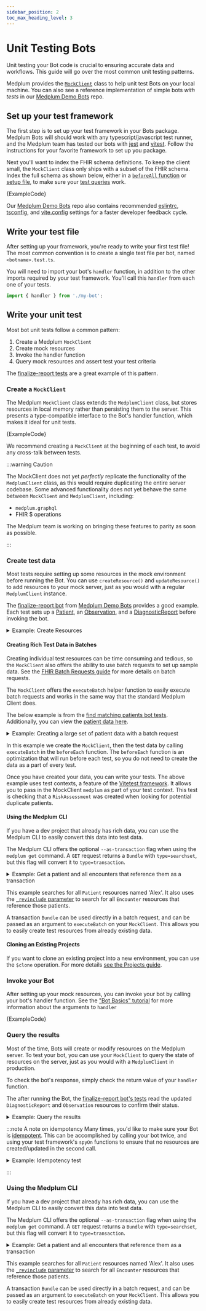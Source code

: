 ```yaml
---
sidebar_position: 2
toc_max_heading_level: 3
---
```



# Unit Testing Bots

Unit testing your Bot code is crucial to ensuring accurate data and workflows. This guide will go over the most common unit testing patterns.

Medplum provides the [`MockClient`](https://github.com/medplum/medplum/blob/main/packages/mock/src/client.ts#L68) class to help unit test Bots on your local machine. You can also see a reference implementation of simple bots _with tests_ in our [Medplum Demo Bots](https://github.com/medplum/medplum-demo-bots) repo.

## Set up your test framework

The first step is to set up your test framework in your Bots package. Medplum Bots will should work with any typescript/javascript test runner, and the Medplum team has tested our bots with [jest](https://jestjs.io/) and [vitest](https://vitest.dev/). Follow the instructions for your favorite framework to set up you package.

Next you'll want to index the FHIR schema definitions. To keep the client small, the `MockClient` class only ships with a subset of the FHIR schema. Index the full schema as shown below, either in a [`beforeAll` function](https://vitest.dev/api/#beforeall) or [setup file](https://vitest.dev/config/#setupfiles), to make sure your [test queries](#query-the-results) work.

<MedplumCodeBlock language="ts" selectBlocks="definitions-import,index-schema">
  {ExampleCode}
</MedplumCodeBlock>

Our [Medplum Demo Bots](https://github.com/medplum/medplum-demo-bots) repo also contains recommended [eslintrc](https://github.com/medplum/medplum-demo-bots/blob/main/.eslintrc.json), [tsconfig](https://github.com/medplum/medplum-demo-bots/blob/main/tsconfig.json), and [vite.config](https://github.com/medplum/medplum-demo-bots/blob/main/vite.config.ts) settings for a faster developer feedback cycle.

## Write your test file

After setting up your framework, you're ready to write your first test file! The most common convention is to create a single test file per bot, named `<botname>.test.ts`.

You will need to import your bot's `handler` function, in addition to the other imports required by your test framework. You'll call this `handler` from each one of your tests.

```typescript
import { handler } from './my-bot';
```

## Write your unit test

Most bot unit tests follow a common pattern:

1. Create a Medplum `MockClient`
2. Create mock resources
3. Invoke the handler function
4. Query mock resources and assert test your test criteria

The [finalize-report tests](https://github.com/medplum/medplum-demo-bots/blob/main/src/finalize-report.ts) are a great example of this pattern.

### Create a `MockClient`

The Medplum `MockClient` class extends the `MedplumClient` class, but stores resources in local memory rather than persisting them to the server. This presents a type-compatible interface to the Bot's handler function, which makes it ideal for unit tests.

<MedplumCodeBlock language="ts" selectBlocks="create-client">
  {ExampleCode}
</MedplumCodeBlock>

We recommend creating a `MockClient` at the beginning of each test, to avoid any cross-talk between tests.

:::warning Caution

The MockClient does not yet _perfectly_ replicate the functionality of the `MedplumClient` class, as this would require duplicating the entire server codebase. Some advanced functionality does not yet behave the same between `MockClient` and `MedplumClient`, including:

- `medplum.graphql`
- FHIR $ operations

The Medplum team is working on bringing these features to parity as soon as possible.

:::

### Create test data

Most tests require setting up some resources in the mock environment before running the Bot. You can use `createResource()` and `updateResource()` to add resources to your mock server, just as you would with a regular `MedplumClient` instance.

The [finalize-report bot](https://github.com/medplum/medplum-demo-bots/blob/main/src/finalize-reports.test.ts) from [Medplum Demo Bots](https://github.com/medplum/medplum-demo-bots/) provides a good example. Each test sets up a [Patient](/docs/api/fhir/resources/patient), an [Observation](/docs/api/fhir/resources/observation), and a [DiagnosticReport](/docs/api/fhir/resources/diagnosticreport) before invoking the bot.

<details>
  <summary>Example: Create Resources</summary>
  <MedplumCodeBlock language="ts" selectBlocks="create-resources">
    {ExampleCode}
  </MedplumCodeBlock>
</details>

#### Creating Rich Test Data in Batches

Creating individual test resources can be time consuming and tedious, so the `MockClient` also offers the ability to use batch requests to set up sample data. See the [FHIR Batch Requests guide](/docs/fhir-datastore/fhir-batch-requests) for more details on batch requests.

The `MockClient` offers the `executeBatch` helper function to easily execute batch requests and works in the same way that the standard Medplum Client does.

The below example is from the [find matching patients bot tests](https://github.com/medplum/medplum/blob/main/examples/medplum-demo-bots/src/deduplication/find-matching-patients.test.ts). Additionally, you can view the [patient data here](https://github.com/medplum/medplum/blob/main/examples/medplum-demo-bots/src/deduplication/patient-data.json).

<details>
  <summary>Example: Creating a large set of patient data with a batch request</summary>
  <MedplumCodeBlock language="ts" selectBlocks="importPatientData,createBatchData">
    {ExampleCode2}
  </MedplumCodeBlock>
</details>

In this example we create the `MockClient`, then the test data by calling `executeBatch` in the `beforeEach` function. The `beforeEach` function is an optimization that will run before each test, so you do not need to create the data as a part of every test.

Once you have created your data, you can write your tests. The above example uses test contexts, a feature of the [Vitetest framework](https://vitest.dev/guide/test-context.html#test-context). It allows you to pass in the MockClient `medplum` as part of your test context. This test is checking that a `RiskAssessment` was created when looking for potential duplicate patients.

#### Using the Medplum CLI

If you have a dev project that already has rich data, you can use the Medplum CLI to easily convert this data into test data.

The Medplum CLI offers the optional `--as-transaction` flag when using the `medplum get` command. A `GET` request returns a `Bundle` with `type=searchset`, but this flag will convert it to `type=transaction`.

<details>
  <summary>Example: Get a patient and all encounters that reference them as a transaction</summary>
  <MedplumCodeBlock language="ts" selectBlocks="cliAsTransaction">
    {ExampleCode3}
  </MedplumCodeBlock>
</details>

This example searches for all `Patient` resources named 'Alex'. It also uses the [`_revinclude` parameter](/docs/search/includes) to search for all `Encounter` resources that reference those patients.

A transaction `Bundle` can be used directly in a batch request, and can be passed as an argument to `executeBatch` on your `MockClient`. This allows you to easily create test resources from already existing data.

#### Cloning an Existing Projects

If you want to clone an existing project into a new environment, you can use the `$clone` operation. For more details [see the Projects guide](/docs/access/projects#cloning-and-expunging-projects).

### Invoke your Bot

After setting up your mock resources, you can invoke your bot by calling your bot's handler function. See the ["Bot Basics" tutorial](/docs/bots/bot-basics#editing-a-bot) for more information about the arguments to `handler`

<MedplumCodeBlock language="ts" selectBlocks="invoke-bot">
  {ExampleCode}
</MedplumCodeBlock>

### Query the results

Most of the time, Bots will create or modify resources on the Medplum server. To test your bot, you can use your `MockClient` to query the state of resources on the server, just as you would with a `MedplumClient` in production.

To check the bot's response, simply check the return value of your `handler` function.

The after running the Bot, the [finalize-report bot's tests](https://github.com/medplum/medplum-demo-bots/blob/main/src/finalize-reports.test.ts) read the updated `DiagnosticReport` and `Observation` resources to confirm their status.

<details>
  <summary>Example: Query the results</summary>
  <MedplumCodeBlock language="ts" selectBlocks="query-results">
    {ExampleCode}
  </MedplumCodeBlock>
</details>

:::note A note on idempotency
Many times, you'd like to make sure your Bot is [idempotent](https://en.wikipedia.org/wiki/Idempotence#Computer_science_meaning). This can be accomplished by calling your bot twice, and using your test framework's `spyOn` functions to ensure that no resources are created/updated in the second call.

<details>
  <summary>Example: Idempotency test</summary>
  <MedplumCodeBlock language="ts" selectBlocks="test-idempotent">
    {ExampleCode}
  </MedplumCodeBlock>
</details>

:::

### Using the Medplum CLI

If you have a dev project that already has rich data, you can use the Medplum CLI to easily convert this data into test data.

The Medplum CLI offers the optional `--as-transaction` flag when using the `medplum get` command. A `GET` request returns a `Bundle` with `type=searchset`, but this flag will convert it to `type=transaction`.

<details>
<summary>Example: Get a patient and all encounters that reference them as a transaction</summary>

```cli

// medplum get --as-transaction 'Patient?name=Alex&_revinclude=Encounter:patient'

```

</details>

This example searches for all `Patient` resources named 'Alex'. It also uses the [`_revinclude` parameter](/docs/search/includes) to search for all `Encounter` resources that reference those patients.

A transaction `Bundle` can be used directly in a batch request, and can be passed as an argument to `executeBatch` on your `MockClient`. This allows you to easily create test resources from already existing data.
